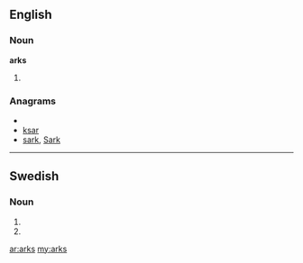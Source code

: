 ==English==

===Noun===
'''arks'''

# {{plural of|ark}}

===Anagrams===
* {{alphagram|akrs}}
* [[ksar#English|ksar]]
* [[sark#English|sark]], [[Sark#English|Sark]]


----

==Swedish==

===Noun===
{{infl|sv|noun form}}

# {{genitive of|ark}}
# {{genitive plural of|ark}}

[[ar:arks]]
[[my:arks]]